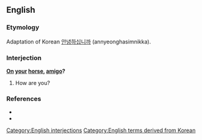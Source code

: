 ==English==
===Etymology===
Adaptation of Korean [[안녕하십니까]] (annyeonghasimnikka).
===Interjection===
'''[[on|On]] [[your]] [[horse]], [[amigo]]?'''

# {{context|military|slang}} How are you?
===References===
*{{reference-book |author=Dickson, Paul |year=2004 |origyear=1994 |title=War Slang: American Fighting Words and Phrases Since the Civil War |edition=2nd ed. |location=Washington, D.C. |publisher=Brassey's |id=ISBN 1-57488-710-6 |pages=p. 251}}
*{{reference-book |author=Elting, John R.; Dan Cragg; Ernest Deal |year=1984 |title=A Dictionary of Soldier Talk |location=New York |publisher=Scribners |id=ISBN 0-684-17862-1 |pages=p. 218}}
[[Category:English interjections]]
[[Category:English terms derived from Korean]]